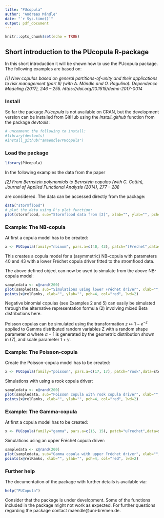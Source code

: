 ```yaml
---
title: "PUcopula"
author: "Andreas Mändle"
date: "`r Sys.time()`"
output: pdf_document
---
```


```r
knitr::opts_chunk$set(echo = TRUE)
```

## Short introduction to the PUcopula R-package

In this short introduction it will be shown how to use the PUcopula package. The following examples are based on:

*[1] New copulas based on general partitions-of-unity and their applications to risk
management (part II) (with A. Mändle and O. Ragulina). Dependence Modeling
(2017), 246 – 255. https://doi.org/10.1515/demo-2017-0014 *

### Install

So far the package *PUcopula* is not available on CRAN, but the development version can be installed from GitHub using the *install_github* function from the package *devtools*:

```r
# uncomment the following to install:
#library(devtools)
#install_github("amaendle/PUcopula")
```

### Load the package

```r
library(PUcopula)
```

In the following examples the data from the paper

*[2] From Bernstein polynomials to Bernstein copulas (with C. Cottin), Journal of
Applied Functional Analysis (2014), 277 – 288*

are considered. The data can be accessed directly from the package:
```r
data("stormflood")
# plot the data using R's plot function:
plot(stormflood, sub="Stormflood data from [2]", xlab="", ylab="", pch=4, col="red", lwd=2)
```

### Example: The NB-copula

At first a copula model has to be created:

```r
x <- PUCopula(family="nbinom", pars.a=c(40, 43), patch="lFrechet",data=stormflood)
```

This creates a copula model for a (asymmetric) NB-copula with parameters 40 and 43 with a lower Fréchet copula driver fitted to the stromflood data.

The above defined object can now be used to simulate from the above NB-copula model:

```r
sampledata <- x@rand(200)
plot(sampledata, sub="Simulations using lower Fréchet driver", xlab="", ylab="")
points(x@relRanks, xlab="", ylab="", pch=4, col="red", lwd=2)
```



Negative binomial copulas (see Examples 2 and 5) can easily be simulated through the alternative
representation formula (2) involving mixed Beta distributions here. 

Poisson copulas can be simulated using the transformation $z\mapsto 1-e^{-z}$ applied to Gamma distributed random variables Z with a random shape parameter $\alpha$ where $\alpha-1$ is generated by the geometric distribution shown in (7), and scale parameter $1+\gamma$.

### Example: The Poisson-copula

Create the Poisson-copula model has to be created:

```r
x <- PUCopula(family="poisson", pars.a=c(17, 17), patch="rook",data=stormflood)
```

Simulations with using a rook copula driver:

```r
sampledata <- x@rand(200)
plot(sampledata, sub="Poisson copula with rook copula driver", xlab="", ylab="")
points(x@relRanks, xlab="", ylab="", pch=4, col="red", lwd=2)
```

### Example: The Gamma-copula

At first a copula model has to be created:

```r
x <- PUCopula(family="gamma", pars.a=c(15, 15), patch="uFrechet",data=stormflood)
```

Simulations using an upper Fréchet copula driver:

```r
sampledata <- x@rand(200)
plot(sampledata, sub="Gamma copula with upper Fréchet driver", xlab="", ylab="")
points(x@relRanks, xlab="", ylab="", pch=4, col="red", lwd=2)
```

### Further help

The documentation of the package with further details is available via:

```r
help("PUCopula")
```

Consider that the package is under development. Some of the functions included in the package might not work as expected. For further questions regarding the package contact maendle@uni-bremen.de.
